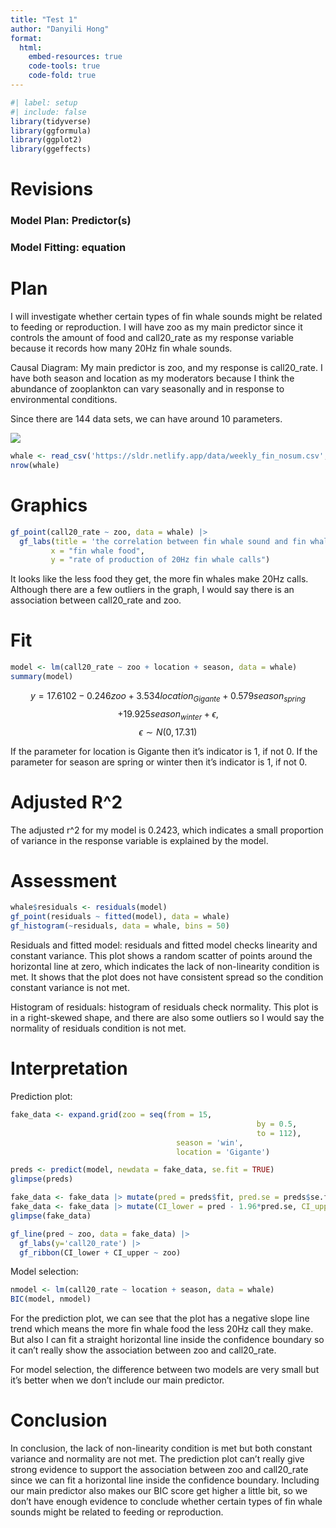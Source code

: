 ```yaml
---
title: "Test 1"
author: "Danyili Hong"
format:
  html:
    embed-resources: true
    code-tools: true
    code-fold: true
---
```


```r
#| label: setup
#| include: false
library(tidyverse)
library(ggformula)
library(ggplot2)
library(ggeffects)
```

# Revisions
### Model Plan: Predictor(s)
### Model Fitting: equation


# Plan

I will investigate whether certain types of fin whale sounds might be related to feeding or reproduction. I will have zoo as my main predictor since it controls the amount of food and call20_rate as my response variable because it records how many 20Hz fin whale sounds.

Causal Diagram: My main predictor is zoo, and my response is call20_rate. I have both season and location as my moderators because I think the abundance of zooplankton can vary seasonally and in response to environmental conditions.

Since there are 144 data sets, we can have around 10 parameters.

![](causal%20diagram%20for%20test%201.png)

```r
whale <- read_csv('https://sldr.netlify.app/data/weekly_fin_nosum.csv', show_col_type = FALSE)
nrow(whale)
```

# Graphics

```r
gf_point(call20_rate ~ zoo, data = whale) |>
  gf_labs(title = 'the correlation between fin whale sound and fin whale food',
         x = "fin whale food",
         y = "rate of production of 20Hz fin whale calls")
```

It looks like the less food they get, the more fin whales make 20Hz calls. Although there are a few outliers in the graph, I would say there is an association between call20_rate and zoo.

# Fit

```r
model <- lm(call20_rate ~ zoo + location + season, data = whale)
summary(model)
```

$$y = 17.6102 - 0.246zoo + 3.534location_{Gigante} + 0.579season_{spring}$$ $$+ 19.925season_{winter} +\epsilon,$$ $$\epsilon \sim N(0, 17.31)$$

If the parameter for location is Gigante then it's indicator is 1, if not 0. If the parameter for season are spring or winter then it's indicator is 1, if not 0.

# Adjusted R\^2

The adjusted r\^2 for my model is 0.2423, which indicates a small proportion of variance in the response variable is explained by the model.

# Assessment

```r
whale$residuals <- residuals(model)
gf_point(residuals ~ fitted(model), data = whale)
gf_histogram(~residuals, data = whale, bins = 50)
```

Residuals and fitted model: residuals and fitted model checks linearity and constant variance. This plot shows a random scatter of points around the horizontal line at zero, which indicates the lack of non-linearity condition is met. It shows that the plot does not have consistent spread so the condition constant variance is not met.

Histogram of residuals: histogram of residuals check normality. This plot is in a right-skewed shape, and there are also some outliers so I would say the normality of residuals condition is not met.

# Interpretation

Prediction plot:

```r
fake_data <- expand.grid(zoo = seq(from = 15,
                                                       by = 0.5,
                                                       to = 112),
                                     season = 'win',
                                     location = 'Gigante')

preds <- predict(model, newdata = fake_data, se.fit = TRUE)
glimpse(preds)

fake_data <- fake_data |> mutate(pred = preds$fit, pred.se = preds$se.fit)
fake_data <- fake_data |> mutate(CI_lower = pred - 1.96*pred.se, CI_upper = pred + 1.96*pred.se)
glimpse(fake_data)

gf_line(pred ~ zoo, data = fake_data) |> 
  gf_labs(y='call20_rate') |> 
  gf_ribbon(CI_lower + CI_upper ~ zoo)
```

Model selection:

```r
nmodel <- lm(call20_rate ~ location + season, data = whale)
BIC(model, nmodel)
```

For the prediction plot, we can see that the plot has a negative slope line trend which means the more fin whale food the less 20Hz call they make. But also I can fit a straight horizontal line inside the confidence boundary so it can't really show the association between zoo and call20_rate.

For model selection, the difference between two models are very small but it's better when we don't include our main predictor.

# Conclusion

In conclusion, the lack of non-linearity condition is met but both constant variance and normality are not met. The prediction plot can't really give strong evidence to support the association between zoo and call20_rate since we can fit a horizontal line inside the confidence boundary. Including our main predictor also makes our BIC score get higher a little bit, so we don't have enough evidence to conclude whether certain types of fin whale sounds might be related to feeding or reproduction.
